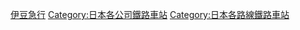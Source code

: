 {{Commonscat|Stations of Izu Kyuko Railway}}

[[Category:伊豆急行|]]
[[Category:日本各公司鐵路車站|Category:日本各公司鐵路車站]]
[[Category:日本各路線鐵路車站|Category:日本各路線鐵路車站]]
{{DEFAULTSORT:Izu Kyuko}}